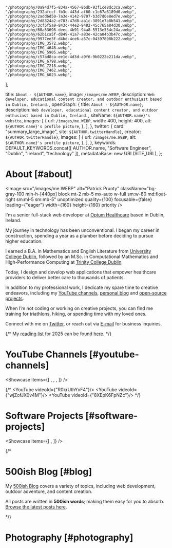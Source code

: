 
    "/photography/0a94d7f5-834a-4567-86db-93f1ce8dc3ca.webp",
    "/photography/232afccf-fb3e-443d-af60-c1c67a6189d0.webp",
    "/photography/2add6d50-7a3e-4142-9707-b3d7d0e8ed7e.webp",
    "/photography/2d8324a2-e783-47d8-aa1c-3891e7a8b541.webp",
    "/photography/3cf5f5a9-843c-44e2-9482-45c765a84d30.webp",
    "/photography/60a53698-deec-4b91-94a8-5513e534c24a.webp",
    "/photography/62b1ca5f-d849-41a7-a83e-42ca04b3b47c.webp",
    "/photography/9977ee3f-d4bd-4ce6-a57c-04397898b222.webp",
    "/photography/IMG_3572.webp",
    "/photography/IMG_4648.webp",
    "/photography/IMG_5905.webp",
    "/photography/c57ad8ca-ee1e-4d3d-a9f6-9b0222e211da.webp",
    "/photography/IMG_6798.webp",
    "/photography/IMG_7218.webp",
    "/photography/IMG_7462.webp",
    "/photography/IMG_6023.webp",
];

  title: `About - ${AUTHOR.name}`,
  image: `/images/me.WEBP`,
  description: `Web developer, educational content creator, and outdoor enthusiast based in Dublin, Ireland.`,
  openGraph: {
    title: `About - ${AUTHOR.name}`,
    description: `Web developer, educational content creator, and outdoor enthusiast based in Dublin, Ireland.`,
    siteName: `${AUTHOR.name}'s website`,
    images: [
      {
        url: `/images/me.WEBP`,
        width: 400,
        height: 400,
        alt: `${AUTHOR.name}'s profile picture`,
      },
    ],
  },
  twitter: {
    card: "summary_large_image",
    site: `${AUTHOR.twitterHandle}`,
    creator: `${AUTHOR.twitterHandle}`,
    images: [
      {
        url: `/images/me.WEBP`,
        alt: `${AUTHOR.name}'s profile picture`,
      },
    ],
  },
  keywords: DEFAULT_KEYWORDS.concat([
    AUTHOR.name,
    "Software Engineer",
    "Dublin",
    "Ireland",
    "technology"
  ]),
  metadataBase: new URL(SITE_URL),
};

# About [#about]

<Image
src="/images/me.WEBP"
alt="Patrick Prunty"
className="bg-gray-100 min-h-[440px] block mt-2 mb-5 mx-auto w-full sm:w-80 md:float-right sm:ml-5 sm:mb-5"
unoptimized
quality={100}
focusable={false}
loading={"eager"}
width={160}
height={160}
priority
/>


I'm a senior full-stack web developer at [Optum Healthcare](https://en.wikipedia.org/wiki/Optum) based in Dublin, Ireland.

My journey in technology has been unconventional. I began my career in construction, spending a year as a plumber before deciding to pursue higher education.

I earned a B.A. in Mathematics and English Literature from [University College Dublin](https://www.ucd.ie/), followed by an M.Sc. in Computational Mathematics and High-Performance Computing at [Trinity College Dublin](https://www.tcd.ie/).

Today, I design and develop web applications that empower healthcare providers to deliver better care to thousands of
patients.

In addition to my professional work, I dedicate my spare time to creative endeavors, including my [YouTube channels](/#youtube-channels), [personal blog](/blog) and [open-source projects](/#software-projects).

When I’m not coding or working on creative projects, you can find me training for triathlons, hiking, or spending time with my loved ones.

Connect with me on [Twitter](https://twitter.com/patrickprunty), or reach out via
[E-mail](mailto:patrickprunty.business@gmail.com) for business inquiries.

{/*
My [reading list](/reading-list) for 2025 can be found [here](/reading-list).
*/}

# YouTube Channels [#youtube-channels]


<Showcase items={[
<ProjectCard
  key="jigsaw-presents"
  imagePath="/images/projects/jigsaw-presents.webp"
  title="Jigsaw Presents"
  description="A YouTube channel providing insight into trending films and television series through video essays."
  url="https://www.youtube.com/channel/UCx8iHEGQMyeInLgPQ81-EJA?sub_confirmation=1"
/>,
<ProjectCard
  key="patrick-prunty"
  imagePath="/images/projects/patrick-prunty.png"
  title="Patrick Prunty"
  description="A personal YouTube channel documenting some of my adventures hiking, skiing, and more."
  url="https://www.youtube.com/@patrickprunty?sub_confirmation=1"
/>,
<ProjectCard
  key="pixel-projects"
  imagePath="/images/projects/pixel-projects-3.png"
  title="Pixel Projects"
  description="An educational YouTube channel exploring computational mathematics and computer science through visual animations."
  url="https://www.youtube.com/channel/UC5OToaksgWe-pjkgqPkUZkw?sub_confirmation=1"
/>,
]} />

{/*
<YouTube videoId={"R0krUthYxF4"}/>
<YouTube videoId={"wjZofJX0v4M"}/>
<YouTube videoId={"8XEpK6FpNZc"}/>
*/}

# Software Projects [#software-projects]

<Showcase items={[
<ProjectCard
  key="samwise"
  imagePath="/images/projects/samwise-v2.png"
  title="samwise"
  description="A high-performance open-source digital blog and portfolio starter template built with Next.js 15."
  url="https://samwise.wtf"
/>,
<ProjectCard
  key="tmplate"
  imagePath="/images/projects/tmplate.png"
  title="tmplate.xyz"
  description="An open-source application and template showcasing Polymorphic Web Design Principals (work in progress)."
  url="https://tmplate.xyz/"
/>
]} />

{/*
# 500ish Blog [#blog]

My [500ish Blog](/) covers a variety of topics, including web development, outdoor adventure, and content creation.

All posts are written in **500ish words**; making them easy for you to absorb. [Browse the latest posts here](/).

*/}

# Photography [#photography]

<PhotoGrid images={photographyImages} />
